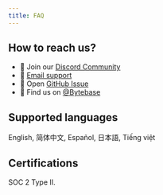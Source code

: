 ```yaml
---
title: FAQ
---
```


## How to reach us?

- 💬 Join our [Discord Community](https://discord.gg/huyw7gRsyA)
- 📧 [Email support](mailto:support@bytebase.com)
- 🎫 Open [GitHub Issue](https://github.com/bytebase/bytebase/issues)
- 🤠 Find us on [@Bytebase](https://twitter.com/bytebase)

## Supported languages

English, 简体中文, Español, 日本語, Tiếng việt

## Certifications

SOC 2 Type II.
